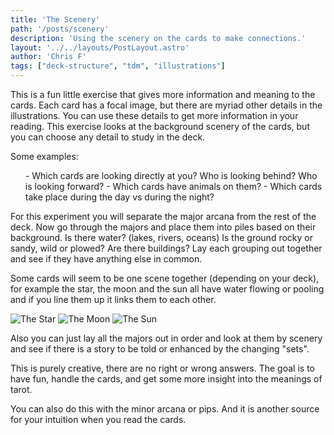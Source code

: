 ```yaml
---
title: 'The Scenery'
path: '/posts/scenery'
description: 'Using the scenery on the cards to make connections.'
layout: '../../layouts/PostLayout.astro'
author: 'Chris F'
tags: ["deck-structure", "tdm", "illustrations"]
---
```



This is a fun little exercise that gives more information and meaning to the cards. Each card has a focal image, but there are myriad other details in the illustrations. You can use these details to get more information in your reading. This exercise looks at the background scenery of the cards, but you can choose any detail to study in the deck. 

Some examples:
<ul class="rt-margin">
- Which cards are looking directly at you? Who is looking behind? Who is looking forward?
- Which cards have animals on them?
- Which cards take place during the day vs during the night?
</ul>
For this experiment you will separate the major arcana from the rest of the deck. Now go through the majors and place them into piles based on their background. Is there water? (lakes, rivers, oceans) Is the ground rocky or sandy, wild or plowed? Are there buildings? Lay each grouping out together and see if they have anything else in common.

Some cards will seem to be one scene together (depending on your deck), for example the star, the moon and the sun all have water flowing or pooling and if you line them up it links them to each other.

<div class="spread">

<img src={theStar.src} alt="The Star" title="The Star" />
<img src={theMoon.src} alt="The Moon" class="hidden" title="The Moon" />
<img src={theSun.src} alt="The Sun" class="hidden" title="The Sun" />

</div>

Also you can just lay all the majors out in order and look at them by scenery and see if there is a story to be told or enhanced by the changing "sets".

This is purely creative, there are no right or wrong answers. The goal is to have fun, handle the cards, and get some more insight into the meanings of tarot.

You can also do this with the minor arcana or pips. And it is another source for your intuition when you read the cards.